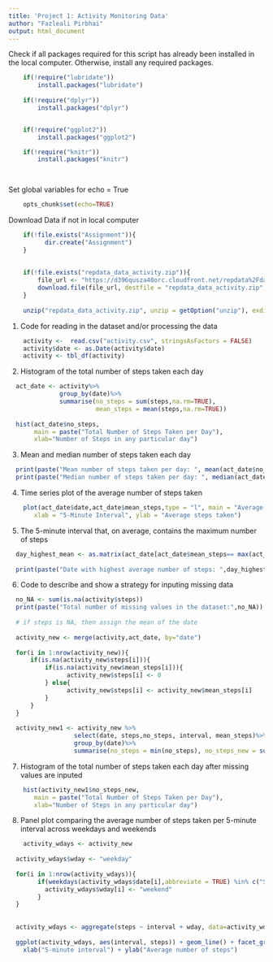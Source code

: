 ---
title: 'Project 1: Activity Monitoring Data'
author: "Fazleali Pirbhai"
output: html_document
---

Check if all packages required for this script has already been installed in the local computer. Otherwise, install any required packages.

```{r installpackages,results="hide"}
    if(!require("lubridate"))
        install.packages("lubridate")
    
    if(!require("dplyr"))
        install.packages("dplyr")


    if(!require("ggplot2"))
        install.packages("ggplot2")

    if(!require("knitr"))
        install.packages("knitr")

    
```

Set global variables for echo = True

```{r setoptions, echo=TRUE, results="hide"}
    opts_chunk$set(echo=TRUE)
```


Download Data if not in local computer

``` {r downloadData, results="hide" }

    if(!file.exists("Assignment")){
          dir.create("Assignment")
    }
    
    
    if(!file.exists("repdata_data_activity.zip")){
        file_url <- "https://d396qusza40orc.cloudfront.net/repdata%2Fdata%2Factivity.zip"
        download.file(file_url, destfile = "repdata_data_activity.zip", mode = "wb")
    }
    
    unzip("repdata_data_activity.zip", unzip = getOption("unzip"), exdir = getwd())

```

1. Code for reading in the dataset and/or processing the data

```{r readingData, results='hide'}
    
    activity <-  read.csv("activity.csv", stringsAsFactors = FALSE)
    activity$date <- as.Date(activity$date)
    activity <- tbl_df(activity)
```
  
  
  
2.  Histogram of the total number of steps taken each day         


```{r Qtn2}
  act_date <- activity%>%
              group_by(date)%>%
              summarise(no_steps = sum(steps,na.rm=TRUE), 
                        mean_steps = mean(steps,na.rm=TRUE))
    
  hist(act_date$no_steps,
       main = paste("Total Number of Steps Taken per Day"), 
       xlab="Number of Steps in any particular day")
```

3.  Mean and median number of steps taken each day
    
```{r Qtn3}
  print(paste("Mean number of steps taken per day: ", mean(act_date$no_steps,na.rm = TRUE)), digits = 2)
  print(paste("Median number of steps taken per day: ", median(act_date$no_steps,na.rm = TRUE)),digits = 2)
```

4. Time series plot of the average number of steps taken

```{r Qtn4}
  
    plot(act_date$date,act_date$mean_steps,type = "l", main = "Average Daily Activity Pattern",
       xlab = "5-Minute Interval", ylab = "Average steps taken")
```

5. The 5-minute interval that, on average, contains the maximum number of steps

```{r Qtn5}
  
    
  day_highest_mean <- as.matrix(act_date[act_date$mean_steps== max(act_date$mean_steps, na.rm = TRUE) & !is.na(act_date$mean_steps),"date"])
  
  print(paste("Date with highest average number of steps: ",day_highest_mean))
```

6. Code to describe and show a strategy for inputing missing data

```{r missingData}  
  no_NA <- sum(is.na(activity$steps))
  print(paste("Total number of missing values in the dataset:",no_NA))
  
  # if steps is NA, then assign the mean of the date
  
  activity_new <- merge(activity,act_date, by="date")
    
  for(i in 1:nrow(activity_new)){
      if(is.na(activity_new$steps[i])){
          if(is.na(activity_new$mean_steps[i])){
                activity_new$steps[i] <- 0
          } else{
                activity_new$steps[i] <- activity_new$mean_steps[i]
          }
      }
  }
  
  activity_new1 <- activity_new %>%
                  select(date, steps,no_steps, interval, mean_steps)%>%
                  group_by(date)%>%
                  summarise(no_steps = min(no_steps), no_steps_new = sum(steps) ,mean_steps = min(mean_steps), new_mean_steps = mean(steps), difference = new_mean_steps-mean_steps)
```


7. Histogram of the total number of steps taken each day after missing values are inputed                                     
```{r Qtn 7}
    hist(activity_new1$no_steps_new,
       main = paste("Total Number of Steps Taken per Day"), 
       xlab="Number of Steps in any particular day")
```

8. Panel plot comparing the average number of steps taken per 5-minute interval across weekdays and weekends

```{r Qtn8}
    activity_wdays <- activity_new
  
  activity_wdays$wday <- "weekday"
  
  for(i in 1:nrow(activity_wdays)){
        if(weekdays(activity_wdays$date[i],abbreviate = TRUE) %in% c("Sat","Sun")){
          activity_wdays$wday[i] <- "weekend"          
        }
  }
  
  
  activity_wdays <- aggregate(steps ~ interval + wday, data=activity_wdays, mean)
  
  ggplot(activity_wdays, aes(interval, steps)) + geom_line() + facet_grid(wday ~ .) +
    xlab("5-minute interval") + ylab("Average number of steps")

```  
